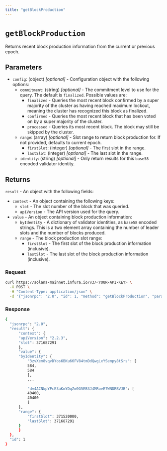 ```yaml
---
title: "getBlockProduction"
---
```



# `getBlockProduction`

Returns recent block production information from the current or previous epoch.

## Parameters

- `config`: (object) _[optional]_  - Configuration object with the following options:
    - `commitment`: (string) _[optional]_  - The commitment level to use for the query. The default is `finalized`. Possible values are:
        - `finalized` - Queries the most recent block confirmed by a super majority of the cluster as having
            reached maximum lockout, meaning the cluster has recognized this block as finalized.
        - `confirmed` - Queries the most recent block that has been voted on by a super majority of the cluster.
        - `processed` - Queries its most recent block. The block may still be skipped by the cluster.
    - `range`: (array) _[optional]_ - Slot range to return block production for. If not provided, defaults to current epoch.
        - `firstSlot`: (integer) _[optional]_ - The first slot in the range.
        - `lastSlot`: (integer) _[optional]_ - The last slot in the range.
    - `identity`: (string) _[optional]_ - Only return results for this `base58` encoded validator identity.

## Returns

`result` - An object with the following fields:

- `context` - An object containing the following keys:
    - `slot` - The slot number of the block that was queried.
    - `apiVersion` - The API version used for the query.
- `value` - An object containing block production information:
    - `byIdentity` - A dictionary of validator identities, as `base58` encoded strings. This is a two
        element array containing the number of leader slots and the number of blocks produced.
    - `range` - The block production slot range:
        - `firstSlot` - The first slot of the block production information (inclusive).
        - `lastSlot` - The last slot of the block production information (inclusive).

### Request

<Tabs>
  <TabItem value="curl">

  ```bash
  curl https://solana-mainnet.infura.io/v3/<YOUR-API-KEY> \
    -X POST \
    -H "Content-Type: application/json" \
    -d '{"jsonrpc": "2.0", "id": 1, "method": "getBlockProduction", "params": []}'
   ```

  </TabItem>
</Tabs>

### Response

<Tabs>
  <TabItem value="JSON">

  ```bash
  {
    "jsonrpc": "2.0",
    "result": {
        "context": {
        "apiVersion": "2.2.3",
        "slot": 371687291
        },
        "value": {
        "byIdentity": {
            "3zvXem8vqvDYos6BKu66FV84tmDdQwgLxYSempy8tSrs": [
            584,
            584
            ],
            ...

            "dv4ACNkpYPcE3aKmYDqZm9G5EB3J4MRoeE7WNDRBVJB": [
            40400,
            40400
            ]
        },
        "range": {
            "firstSlot": 371520000,
            "lastSlot": 371687291
        }
        }
    },
    "id": 1
  }
  ```

  </TabItem>
</Tabs>